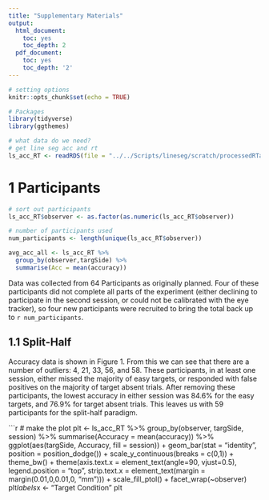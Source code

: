 ```yaml
---
title: "Supplementary Materials"
output:
  html_document:
    toc: yes
    toc_depth: 2
  pdf_document:
    toc: yes
    toc_depth: '2'
---
```


```r
# setting options
knitr::opts_chunk$set(echo = TRUE)

# Packages
library(tidyverse)
library(ggthemes)

# what data do we need?
# get line seg acc and rt 
ls_acc_RT <- readRDS(file = "../../Scripts/lineseg/scratch/processedRTandAccData.Rda")

```

# 1 Participants
```r
# sort out participants 
ls_acc_RT$observer <- as.factor(as.numeric(ls_acc_RT$observer))

# number of participants used
num_participants <- length(unique(ls_acc_RT$observer))

avg_acc_all <- ls_acc_RT %>%
  group_by(observer,targSide) %>%
  summarise(Acc = mean(accuracy))

```

Data was collected from 64 Participants as originally planned. Four of these participants did not complete all parts of the experiment (either declining to participate in the second session, or could not be calibrated with the eye tracker), so four new participants were recruited to bring the total back up to `r num_participants`.

## 1.1 Split-Half
Accuracy data is shown in Figure 1. From this we can see that there are a number of outliers:  4, 21, 33, 56, and 58. These participants, in at least one session, either missed the majority of easy targets, or responded with false positives on the majority of target absent trials. After removing these participants, the lowest accuracy in either session was 84.6% for the easy targets, and 76.9% for target absent trials. This leaves us with 59 participants for the split-half paradigm.

```r

# make the plot
plt <- ls_acc_RT %>%
  group_by(observer, targSide, session) %>%
  summarise(Accuracy = mean(accuracy)) %>%
  ggplot(aes(targSide, Accuracy, fill = session)) + 
  geom_bar(stat = "identity", position = position_dodge()) + 
  scale_y_continuous(breaks = c(0,1)) + 
  theme_bw() +
  theme(axis.text.x  = element_text(angle=90, vjust=0.5), legend.position = "top", strip.text.x = element_text(margin = margin(0.01,0,0.01,0, "mm"))) + 
  scale_fill_ptol() +
  facet_wrap(~observer)
plt$labels$x <- "Target Condition"
plt
